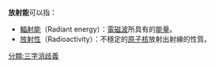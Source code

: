 '''放射能'''可以指：
*[[輻射能|輻射能]]（Radiant energy）：[[電磁波|電磁波]]所具有的[[能量|能量]]。
*[[放射性|放射性]]（Radioactivity）：不穩定的[[原子核|原子核]]放射出射線的性質。

[[分類:三字消歧義|分類:三字消歧義]]
{{disambig}}